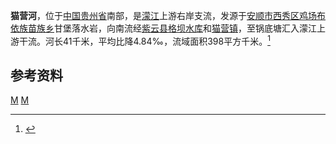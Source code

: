 {{Infobox River
  | river_name      = 猫营河
  | image_name      = 
  | image_size      = 
  | caption         = 
  | origin          = [[贵州省|贵州省]][[安顺市|安顺市]][[鸡场布依族苗族乡|鸡场布依族苗族乡]]甘堡落水岩
  | mouth           = 贵州省[[紫云县|紫云县]][[猫营镇|猫营镇]]锅底塘[[濛江|濛江]]
  | basin_countries = {{PRC}}
  | length          = 41 km
  | elevation       =
  | mouth_elevation = 
  | discharge       =
  | watershed       = 398 km<sup>2</sup>
}}
'''猫营河'''，位于[[中国|中国]][[贵州省|贵州省]]南部，是[[濛江|濛江]]上游右岸支流，发源于[[安顺市|安顺市]][[西秀区|西秀区]][[鸡场布依族苗族乡|鸡场布依族苗族乡]]甘堡落水岩，向南流经[[紫云县|紫云县]][[格坝水库|格坝水库]]和[[猫营镇|猫营镇]]，至锅底塘汇入濛江上游干流。河长41千米，平均比降4.84‰，流域面积398平方千米。<ref name="中国河湖大典">{{cite book zh |author=《[[中国河湖大典|中国河湖大典]]》编纂委员会 |title=《中国河湖大典·珠江卷》 |format=M |edition=1 |location=北京 |publisher=中国水利水电出版社 |date=2013年1月 |pages=63页 |id= ISBN 978-7-5170-0561-2}}</ref>

==参考资料==
{{reflist}}

[[Category:紅水河水系|M]]
[[Category:贵州河流|M]]